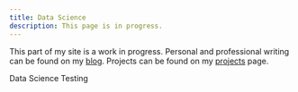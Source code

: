 ```yaml
---
title: Data Science
description: This page is in progress.
---
```

<Callout icon="⚠️" type="danger">

This part of my site is a work in progress. Personal and professional writing can be found on my [blog](/blog). Projects can be found on my [projects](/projects) page.

</Callout>


<Callout icon="💡" type="info">

Data Science Testing

</Callout>
